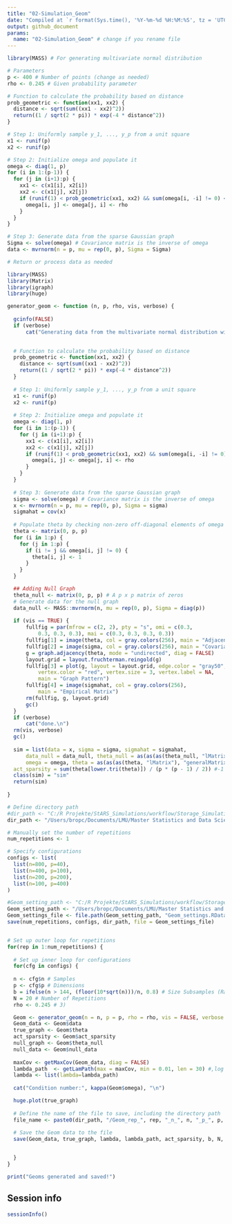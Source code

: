 ```yaml
---
title: "02-Simulation_Geom"
date: "Compiled at `r format(Sys.time(), '%Y-%m-%d %H:%M:%S', tz = 'UTC')` UTC"
output: github_document
params:
  name: "02-Simulation_Geom" # change if you rename file
---
```


```r

library(MASS) # For generating multivariate normal distribution

# Parameters
p <- 400 # Number of points (change as needed)
rho <- 0.245 # Given probability parameter

# Function to calculate the probability based on distance
prob_geometric <- function(xx1, xx2) {
  distance <- sqrt(sum((xx1 - xx2)^2))
  return((1 / sqrt(2 * pi)) * exp(-4 * distance^2))
}

# Step 1: Uniformly sample y_1, ..., y_p from a unit square
x1 <- runif(p)
x2 <- runif(p)

# Step 2: Initialize omega and populate it
omega <- diag(1, p)
for (i in 1:(p-1)) {
  for (j in (i+1):p) {
    xx1 <- c(x1[i], x2[i])
    xx2 <- c(x1[j], x2[j])
    if (runif(1) < prob_geometric(xx1, xx2) && sum(omega[i, -i] != 0) < floor(1/rho) && sum(omega[-j, j] != 0) < floor(1/rho)) {
      omega[i, j] <- omega[j, i] <- rho
    }
  }
}

# Step 3: Generate data from the sparse Gaussian graph
Sigma <- solve(omega) # Covariance matrix is the inverse of omega
data <- mvrnorm(n = p, mu = rep(0, p), Sigma = Sigma)

# Return or process data as needed

```


```r

library(MASS)
library(Matrix)
library(igraph)
library(huge)

generator_geom <- function (n, p, rho, vis, verbose) {
  
  gcinfo(FALSE)
  if (verbose) 
      cat("Generating data from the multivariate normal distribution with the neighboorhod graph structure....")
  

  # Function to calculate the probability based on distance
  prob_geometric <- function(xx1, xx2) {
    distance <- sqrt(sum((xx1 - xx2)^2))
    return((1 / sqrt(2 * pi)) * exp(-4 * distance^2))
  }
  
  # Step 1: Uniformly sample y_1, ..., y_p from a unit square
  x1 <- runif(p)
  x2 <- runif(p)
  
  # Step 2: Initialize omega and populate it
  omega <- diag(1, p)
  for (i in 1:(p-1)) {
    for (j in (i+1):p) {
      xx1 <- c(x1[i], x2[i])
      xx2 <- c(x1[j], x2[j])
      if (runif(1) < prob_geometric(xx1, xx2) && sum(omega[i, -i] != 0) < floor(1/rho) && sum(omega[-j, j] != 0) < floor(1/rho)) {
        omega[i, j] <- omega[j, i] <- rho
      }
    }
  }
  
  # Step 3: Generate data from the sparse Gaussian graph
  sigma <- solve(omega) # Covariance matrix is the inverse of omega
  x <- mvrnorm(n = p, mu = rep(0, p), Sigma = sigma)
  sigmahat = cov(x)
    
  # Populate theta by checking non-zero off-diagonal elements of omega
  theta <- matrix(0, p, p)
  for (i in 1:p) {
    for (j in 1:p) {
      if (i != j && omega[i, j] != 0) {
        theta[i, j] <- 1
      }
    }
  }

  ## Adding Null Graph
  theta_null <- matrix(0, p, p) # A p x p matrix of zeros
  # Generate data for the null graph
  data_null <- MASS::mvrnorm(n, mu = rep(0, p), Sigma = diag(p))
  
  if (vis == TRUE) {
      fullfig = par(mfrow = c(2, 2), pty = "s", omi = c(0.3, 
          0.3, 0.3, 0.3), mai = c(0.3, 0.3, 0.3, 0.3))
      fullfig[1] = image(theta, col = gray.colors(256), main = "Adjacency Matrix")
      fullfig[2] = image(sigma, col = gray.colors(256), main = "Covariance Matrix")
      g = graph.adjacency(theta, mode = "undirected", diag = FALSE)
      layout.grid = layout.fruchterman.reingold(g)
      fullfig[3] = plot(g, layout = layout.grid, edge.color = "gray50", 
          vertex.color = "red", vertex.size = 3, vertex.label = NA, 
          main = "Graph Pattern")
      fullfig[4] = image(sigmahat, col = gray.colors(256), 
          main = "Empirical Matrix")
      rm(fullfig, g, layout.grid)
      gc()
  }
  if (verbose) 
      cat("done.\n")
  rm(vis, verbose)
  gc()
  
  sim = list(data = x, sigma = sigma, sigmahat = sigmahat, 
      data_null = data_null, theta_null = as(as(as(theta_null, "lMatrix"), "generalMatrix"), "CsparseMatrix"),
      omega = omega, theta = as(as(as(theta, "lMatrix"), "generalMatrix"), "CsparseMatrix"),
  act_sparsity = sum(theta[lower.tri(theta)]) / (p * (p - 1) / 2)) #-1 because every node can connect to p-1 nodes (discarding diag)
  class(sim) = "sim"
  return(sim)
  
}

```


```r

# Define directory path
#dir_path <- "C:/R Projekte/StARS_Simulations/workflow/Storage_Simulation_Geom"
dir_path <- "/Users/bropc/Documents/LMU/Master Statistics and Data Science/Masterarbeit/R Master/StARS_Simulations/workflow/Storage_Simulation_Geom"

# Manually set the number of repetitions
num_repetitions <- 1

# Specify configurations
configs <- list(
  list(n=800, p=40),
  list(n=400, p=100),
  list(n=200, p=200),
  list(n=100, p=400)
)

#Geom_setting_path <- "C:/R Projekte/StARS_Simulations/workflow/Storage_Settings/" 
Geom_setting_path <- "/Users/bropc/Documents/LMU/Master Statistics and Data Science/Masterarbeit/R Master/StARS_Simulations/workflow/Storage_Settings/"
Geom_settings_file <- file.path(Geom_setting_path, "Geom_settings.RData")
save(num_repetitions, configs, dir_path, file = Geom_settings_file)


# Set up outer loop for repetitions
for(rep in 1:num_repetitions) {
  
  # Set up inner loop for configurations
  for(cfg in configs) {
    
  n <- cfg$n # Samples
  p <- cfg$p # Dimensions
  b = ifelse(n > 144, (floor(10*sqrt(n)))/n, 0.8) # Size Subsamples (Ratio)
  N = 20 # Number of Repetitions
  rho <- 0.245 # 3) 

  Geom <- generator_geom(n = n, p = p, rho = rho, vis = FALSE, verbose = TRUE)
  Geom_data <- Geom$data
  true_graph <- Geom$theta
  act_sparsity <- Geom$act_sparsity
  null_graph <- Geom$theta_null
  null_data <- Geom$null_data
  
  maxCov <- getMaxCov(Geom_data, diag = FALSE)
  lambda_path  <- getLamPath(max = maxCov, min = 0.01, len = 30) #,log = TRUE
  lambda <- list(lambda=lambda_path)
  
  cat("Condition number:", kappa(Geom$omega), "\n")

  huge.plot(true_graph)
  
  # Define the name of the file to save, including the directory path
  file_name <- paste0(dir_path, "/Geom_rep_", rep, "_n_", n, "_p_", p, ".RData")
  
  # Save the Geom data to the file
  save(Geom_data, true_graph, lambda, lambda_path, act_sparsity, b, N, null_data, null_graph, file = file_name)


  }
}

print("Geoms generated and saved!")


```



## Session info
```r
sessionInfo()
```



